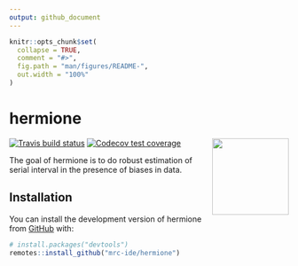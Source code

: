 ```yaml
---
output: github_document
---
```


<!-- README.md is generated from README.Rmd. Please edit that file -->

```r
knitr::opts_chunk$set(
  collapse = TRUE,
  comment = "#>",
  fig.path = "man/figures/README-",
  out.width = "100%"
)
```

# hermione

<img src='man/figures/hermione_logo.png' align="right" height="138.5" />

<!-- badges: start -->
[![Travis build status](https://travis-ci.org/mrc-ide/hermione.svg?branch=master)](https://travis-ci.org/mrc-ide/hermione)
[![Codecov test coverage](https://codecov.io/gh/mrc-ide/hermione/branch/master/graph/badge.svg)](https://codecov.io/gh/mrc-ide/hermione?branch=master)
<!-- badges: end -->

The goal of hermione is to do robust estimation of serial interval in the presence of biases in data.

## Installation

You can install the development version of hermione from [GitHub](https://github.com/) with:

``` r
# install.packages("devtools")
remotes::install_github("mrc-ide/hermione")
```
